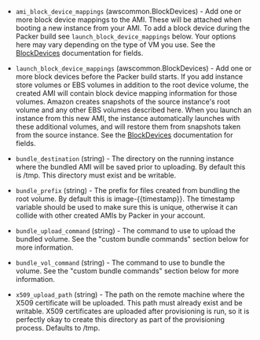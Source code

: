 <!-- Code generated from the comments of the Config struct in builder/amazon/instance/builder.go; DO NOT EDIT MANUALLY -->

- `ami_block_device_mappings` (awscommon.BlockDevices) - Add one or more block device mappings to the AMI. These will be attached
  when booting a new instance from your AMI. To add a block device during
  the Packer build see `launch_block_device_mappings` below. Your options
  here may vary depending on the type of VM you use. See the
  [BlockDevices](#block-devices-configuration) documentation for fields.

- `launch_block_device_mappings` (awscommon.BlockDevices) - Add one or more block devices before the Packer build starts. If you add
  instance store volumes or EBS volumes in addition to the root device
  volume, the created AMI will contain block device mapping information
  for those volumes. Amazon creates snapshots of the source instance's
  root volume and any other EBS volumes described here. When you launch an
  instance from this new AMI, the instance automatically launches with
  these additional volumes, and will restore them from snapshots taken
  from the source instance. See the
  [BlockDevices](#block-devices-configuration) documentation for fields.

- `bundle_destination` (string) - The directory on the running instance where the bundled AMI will be
  saved prior to uploading. By default this is /tmp. This directory must
  exist and be writable.

- `bundle_prefix` (string) - The prefix for files created from bundling the root volume. By default
  this is image-{{timestamp}}. The timestamp variable should be used to
  make sure this is unique, otherwise it can collide with other created
  AMIs by Packer in your account.

- `bundle_upload_command` (string) - The command to use to upload the bundled volume. See the "custom bundle
  commands" section below for more information.

- `bundle_vol_command` (string) - The command to use to bundle the volume. See the "custom bundle
  commands" section below for more information.

- `x509_upload_path` (string) - The path on the remote machine where the X509 certificate will be
  uploaded. This path must already exist and be writable. X509
  certificates are uploaded after provisioning is run, so it is perfectly
  okay to create this directory as part of the provisioning process.
  Defaults to /tmp.
